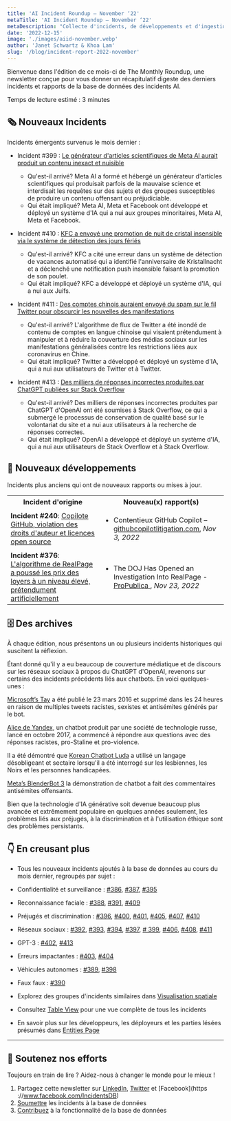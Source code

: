 ```yaml
---
title: 'AI Incident Roundup – November ‘22'
metaTitle: 'AI Incident Roundup – November ‘22'
metaDescription: "Collecte d'incidents, de développements et d'ingestion d'IA en novembre 2022, fournissant un récapitulatif digeste des derniers incidents et rapports de l'AIID."
date: '2022-12-15'
image: './images/aiid-november.webp'
author: 'Janet Schwartz & Khoa Lam'
slug: '/blog/incident-report-2022-november'
---
```


Bienvenue dans l'édition de ce mois-ci de The Monthly Roundup, une newsletter conçue pour vous donner un récapitulatif digeste des derniers incidents et rapports de la base de données des incidents AI.

Temps de lecture estimé : 3 minutes

## 🗞️ Nouveaux Incidents

Incidents émergents survenus le mois dernier :

- Incident #399 : [Le générateur d'articles scientifiques de Meta AI aurait produit un contenu inexact et nuisible](/cite/399)

  - Qu'est-il arrivé? Meta AI a formé et hébergé un générateur d'articles scientifiques qui produisait parfois de la mauvaise science et interdisait les requêtes sur des sujets et des groupes susceptibles de produire un contenu offensant ou préjudiciable.
  - Qui était impliqué? Meta AI, Meta et Facebook ont développé et déployé un système d'IA qui a nui aux groupes minoritaires, Meta AI, Meta et Facebook.

- Incident #410 : [KFC a envoyé une promotion de nuit de cristal insensible via le système de détection des jours fériés](/cite/410)

  - Qu'est-il arrivé? KFC a cité une erreur dans un système de détection de vacances automatisé qui a identifié l'anniversaire de Kristallnacht et a déclenché une notification push insensible faisant la promotion de son poulet.
  - Qui était impliqué? KFC a développé et déployé un système d'IA, qui a nui aux Juifs.

- Incident #411 : [Des comptes chinois auraient envoyé du spam sur le fil Twitter pour obscurcir les nouvelles des manifestations](/cite/411)

  - Qu'est-il arrivé? L'algorithme de flux de Twitter a été inondé de contenu de comptes en langue chinoise qui visaient prétendument à manipuler et à réduire la couverture des médias sociaux sur les manifestations généralisées contre les restrictions liées aux coronavirus en Chine.
  - Qui était impliqué? Twitter a développé et déployé un système d'IA, qui a nui aux utilisateurs de Twitter et à Twitter.

- Incident #413 : [Des milliers de réponses incorrectes produites par ChatGPT publiées sur Stack Overflow](/cite/413)

  - Qu'est-il arrivé? Des milliers de réponses incorrectes produites par ChatGPT d'OpenAI ont été soumises à Stack Overflow, ce qui a submergé le processus de conservation de qualité basé sur le volontariat du site et a nui aux utilisateurs à la recherche de réponses correctes.
  - Qui était impliqué? OpenAI a développé et déployé un système d'IA, qui a nui aux utilisateurs de Stack Overflow et à Stack Overflow.

## 📎 Nouveaux développements

Incidents plus anciens qui ont de nouveaux rapports ou mises à jour.

<table>
  <tr>
    <th align="center">Incident d'origine</th>
    <th align="center">Nouveau(x) rapport(s)</th>
  </tr>
  <tr>
    <td className="align-top border-1 border-gray-200 px-4 py-2">
      <strong>Incident #240</strong>:
      <a href="/cite/240">Copilote GitHub, violation des droits d'auteur et licences open source</a>
    </td>
    <td className="align-top border-1 border-gray-200 px-4 py-2">
      <ul>
        <li>
          Contentieux GitHub Copilot –
          <a href="https://githubcopilotlitigation.com">githubcopilotlitigation.com</a>,
          <em>Nov 3, 2022</em>
        </li>
      </ul>
    </td>
  </tr>
  <tr>
    <td className="align-top border-1 border-gray-200 px-4 py-2">
      <strong>Incident #376</strong>:
      <a href="/cite/376">
        L'algorithme de RealPage a poussé les prix des loyers à un niveau élevé, prétendument
        artificiellement
      </a>
    </td>
    <td className="align-top border-1 border-gray-200 px-4 py-2">
      <ul>
        <li>
          The DOJ Has Opened an Investigation Into RealPage -
          <a href="https://www.propublica.org/article/yieldstar-realpage-rent-doj-investigation-antitrust">
            ProPublica
          </a>
          , <em>Nov 23, 2022</em>
        </li>
      </ul>
    </td>
  </tr>
</table>

## 🗄 Des archives

À chaque édition, nous présentons un ou plusieurs incidents historiques qui suscitent la réflexion.

Étant donné qu'il y a eu beaucoup de couverture médiatique et de discours sur les réseaux sociaux à propos du ChatGPT d'OpenAI, revenons sur certains des incidents précédents liés aux chatbots. En voici quelques-unes :

[Microsoft’s Tay](/cite/6) a été publié le 23 mars 2016 et supprimé dans les 24 heures en raison de multiples tweets racistes, sexistes et antisémites générés par le bot.

[Alice de Yandex](/cite/58), un chatbot produit par une société de technologie russe, lancé en octobre 2017, a commencé à répondre aux questions avec des réponses racistes, pro-Staline et pro-violence.

Il a été démontré que [Korean Chatbot Luda](/cite/106) a utilisé un langage désobligeant et sectaire lorsqu'il a été interrogé sur les lesbiennes, les Noirs et les personnes handicapées.

[Meta’s BlenderBot 3](/cite/278) la démonstration de chatbot a fait des commentaires antisémites offensants.

Bien que la technologie d'IA générative soit devenue beaucoup plus avancée et extrêmement populaire en quelques années seulement, les problèmes liés aux préjugés, à la discrimination et à l'utilisation éthique sont des problèmes persistants.

## 👇 En creusant plus

- Tous les nouveaux incidents ajoutés à la base de données au cours du mois dernier, regroupés par sujet :

- Confidentialité et surveillance : [#386](/cite/386), [#387](/cite/387), [#395](/cite/395)
- Reconnaissance faciale : [#388](/cite/388), [#391](/cite/391), [#409](/cite/409)
- Préjugés et discrimination : [#396](/cite/396), [#400](/cite/400), [#401](/cite/401), [#405](/cite/405), [ #407](/cite/407), [#410](/cite/410)
- Réseaux sociaux : [#392](/cite/392), [#393](/cite/393), [#394](/cite/394), [#397](/cite/397), [# 399](/cite/399), [#406](/cite/406), [#408](/cite/408), [#411](/cite/411)
- GPT-3 : [#402](/cite/402), [#413](/cite/413)
- Erreurs impactantes : [#403](/cite/403), [#404](/cite/404)
- Véhicules autonomes : [#389](/cite/389), [#398](/cite/398)
- Faux faux : [#390](/cite/390)

- Explorez des groupes d'incidents similaires dans [Visualisation spatiale](/summaries/spatial)
- Consultez [Table View](/apps/incidents) pour une vue complète de tous les incidents
- En savoir plus sur les développeurs, les déployeurs et les parties lésées présumés dans [Entities Page](/entities)

---

## 🦾 Soutenez nos efforts

Toujours en train de lire ? Aidez-nous à changer le monde pour le mieux !

1. Partagez cette newsletter sur [LinkedIn](https://www.linkedin.com/company/responsible-ai-collaborative), [Twitter](https://twitter.com/IncidentsDB) et [Facebook](https ://www.facebook.com/IncidentsDB)
2. [Soumettre](/apps/submit) les incidents à la base de données
3. [Contribuez](https://github.com/responsible-ai-collaborative/aiid) à la fonctionnalité de la base de données
